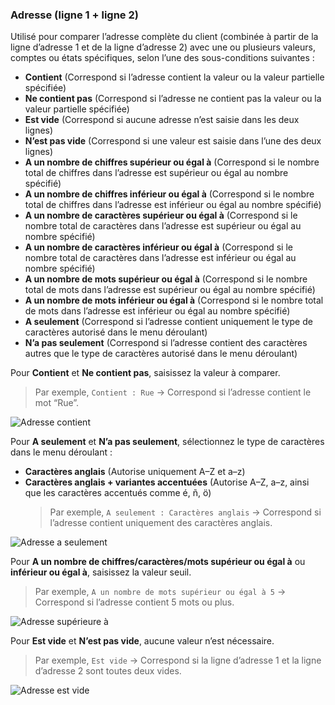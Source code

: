 ### Adresse (ligne 1 + ligne 2)

Utilisé pour comparer l’adresse complète du client (combinée à partir de la ligne d’adresse 1 et de la ligne d’adresse 2) avec une ou plusieurs valeurs, comptes ou états spécifiques, selon l’une des sous-conditions suivantes :

- **Contient** (Correspond si l’adresse contient la valeur ou la valeur partielle spécifiée)  
- **Ne contient pas** (Correspond si l’adresse ne contient pas la valeur ou la valeur partielle spécifiée)  
- **Est vide** (Correspond si aucune adresse n’est saisie dans les deux lignes)  
- **N’est pas vide** (Correspond si une valeur est saisie dans l’une des deux lignes)  
- **A un nombre de chiffres supérieur ou égal à** (Correspond si le nombre total de chiffres dans l’adresse est supérieur ou égal au nombre spécifié)  
- **A un nombre de chiffres inférieur ou égal à** (Correspond si le nombre total de chiffres dans l’adresse est inférieur ou égal au nombre spécifié)  
- **A un nombre de caractères supérieur ou égal à** (Correspond si le nombre total de caractères dans l’adresse est supérieur ou égal au nombre spécifié)  
- **A un nombre de caractères inférieur ou égal à** (Correspond si le nombre total de caractères dans l’adresse est inférieur ou égal au nombre spécifié)  
- **A un nombre de mots supérieur ou égal à** (Correspond si le nombre total de mots dans l’adresse est supérieur ou égal au nombre spécifié)  
- **A un nombre de mots inférieur ou égal à** (Correspond si le nombre total de mots dans l’adresse est inférieur ou égal au nombre spécifié)  
- **A seulement** (Correspond si l’adresse contient uniquement le type de caractères autorisé dans le menu déroulant)  
- **N’a pas seulement** (Correspond si l’adresse contient des caractères autres que le type de caractères autorisé dans le menu déroulant)  

Pour **Contient** et **Ne contient pas**, saisissez la valeur à comparer.

> Par exemple, `Contient : Rue` → Correspond si l’adresse contient le mot “Rue”.

<img
  src="/images/essentials/condition-sets/address-contains.webp"
  alt="Adresse contient"
/>

Pour **A seulement** et **N’a pas seulement**, sélectionnez le type de caractères dans le menu déroulant :

- **Caractères anglais** (Autorise uniquement A–Z et a–z)  
- **Caractères anglais + variantes accentuées** (Autorise A–Z, a–z, ainsi que les caractères accentués comme é, ñ, ö)  
  > Par exemple, `A seulement : Caractères anglais` → Correspond si l’adresse contient uniquement des caractères anglais.

<img
  src="/images/essentials/condition-sets/address-has-only.webp"
  alt="Adresse a seulement"
/>

Pour **A un nombre de chiffres/caractères/mots supérieur ou égal à** ou **inférieur ou égal à**, saisissez la valeur seuil.

> Par exemple, `A un nombre de mots supérieur ou égal à 5` → Correspond si l’adresse contient 5 mots ou plus.

<img
  src="/images/essentials/condition-sets/address-greater-than.webp"
  alt="Adresse supérieure à"
/>

Pour **Est vide** et **N’est pas vide**, aucune valeur n’est nécessaire.

> Par exemple, `Est vide` → Correspond si la ligne d’adresse 1 et la ligne d’adresse 2 sont toutes deux vides.

<img
  src="/images/essentials/condition-sets/address-is-empty.webp"
  alt="Adresse est vide"
/>
